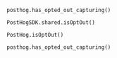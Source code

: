 <MultiLanguage>

```js-web
posthog.has_opted_out_capturing()
```

```ios_swift        
PostHogSDK.shared.isOptOut()
```

```android
PostHog.isOptOut()
```

```react-native
posthog.has_opted_out_capturing()
```

</MultiLanguage> 